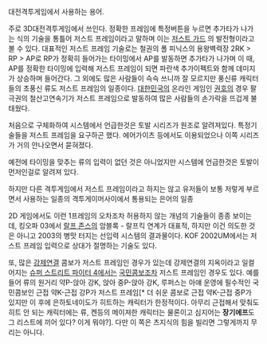 대전격투게임에서 사용하는 용어.

주로 3D대전격투게임에서 쓰인다. 정확한 프레임에 특정버튼을 누르면 추가타가 나가는 식의 기술을 통틀어 저스트 프레임이라고 말하며 이는 [[저스트 가드]] 의 발전형이라고 볼 수 있다. 대표적인 저스트 프레임 기술로는 철권의 폴 피닉스의 용왕벽력장 2RK > RP > AP로 RP가 정확히 들어가는 타이밍에서 AP를 발동하면 추가타가 나가며 이 때, AP를 정확한 타이밍에 입력해 저스트 프레임이 되면 파란색 추가이펙트와 함께 데미지가 상승하며 들어간다. 그 외에도 많은 사람들이 슥슥 쓰니까 잘 모르지만 풍신류 캐릭터들의 초풍신 류도 저스트 프레임의 일종이다. [[대한민국]]의 온라인 게임인 [[권호]]의 경우 팔극권의 철산고연속기가 저스트 프레임으로 발동하여 많은 사람들의 손가락을 뜨겁게 불태웠다.

처음으로 구체화하여 시스템에서 언급한것은 토발 시리즈가 원조로 알려져있다. 특정기술들을 저스트 프레임을 요구하곤 했다. 에어가이츠 등에서도 이용되었으나 이쪽 시리즈가 거의 안나오면서 묻혀졌다.

예전에 타이밍을 맞추는 류의 입력이 없던 것은 아니었지만 시스템에 언급한것은 토발이 먼저인걸로 알려져 있다.

하지만 다른 격투게임에서 저스트 프레임이라고 하지는 않고 유저들이 보통 저렇게 부르면서 사용하는 일종의 격투게이머사이에서 통용되는 은어의 일종

2D 게임에서도 이런 1프레임의 오차조차 허용하지 않는 개념의 기술들이 종종 보이는데, 킹오파 03에서 [[랄프 존스]]의 암블록 - 랄프킥 연계가 대표적, 하지만 이건 의도한 것은 아니고 2003의 병맛 터지는 선입력 시스템의 결과물이다. KOF 2002UM에서는 저스트 프레임 입력으로 상대가 절명하는 기술도 있다. 

또, 많은 [[강제연결]] 콤보가 저스트 프레임인 경우가 있는데 강제연결의 지옥이라고 일컬어지는 [[슈퍼 스트리트 파이터 4]]에서는 [[국민콤보]]조차 저스트 프레임인 경우도 있다. 예를 들어 류의 원거리 약P-앉아 강K, 앉아 중P-앉아 강K, 루퍼스는 아얘 운영에 필수적인 국민콤보인 근접 약K-근접 강P가 저스트 프레임[* 더 쉬운 콤보로 근접 약K-근접 중P가 있지만 이 후에 은하토네이도가 히트하는 캐릭터가 한정적이다. 아무리 근접해서 맞춰도 히트 안 되는 캐릭터에는 류, 켄등의 메이져한 캐릭터는 물론이고 심지어는 '''장기에프'''도 그 리스트에 끼어 있다? 이게 뭐야?]. 다만 이 쪽은 츠지식의 힘을 빌리면 그렇게까지 무리는 아니다.

